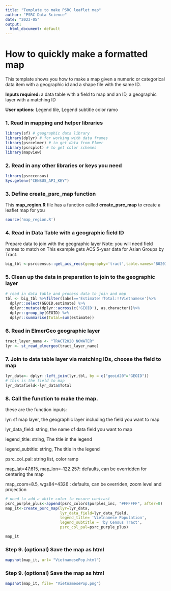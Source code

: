 ```yaml
---
title: "Template to make PSRC leaflet map"
author: "PSRC Data Science"
date: "2023-05"
output:
  html_document: default
---
```

# How to quickly make a formatted map
This template shows you how to make a map given a numeric or categorical data item with a geographic id and a shape file with the same ID.


**Inputs required: **
a data table with a field to map and an ID, 
a geographic layer with a matching ID

**User options:**
Legend tile, Legend subtitle
color ramo


### 1. Read in mapping and helper libraries

```r
library(sf) # geographic data library
library(dplyr) # for working with data frames
library(psrcelmer) # to get data from Elmer
library(psrcplot) # to get color schemes
library(mapview)
```


### 2. Read in any other libraries or keys you need

```r
library(psrccensus)
Sys.getenv("CENSUS_API_KEY")
```


### 3. Define create_psrc_map function


This **map_region.R** file has a function called **create_psrc_map** to create a leaflet map for you

```r
source('map_region.R')
```

### 4.  Read in Data Table with a geographic field ID
Prepare data to join with the geographic layer
Note: you will need field names to match on
This example gets ACS 5-year data for Asian Groups by Tract.
```r
big_tbl <-psrccensus::get_acs_recs(geography='tract',table.names='B02015',year=2021, acs.type='acs5')
```

### 5. Clean up the data in preparation to join to the geographic layer
```r
# read in data table and process data to join and map
tbl <- big_tbl %>%filter(label=='Estimate!!Total:!!Vietnamese')%>% 
  dplyr::select(GEOID,estimate) %>%
  dplyr::mutate(dplyr::across(c('GEOID'), as.character))%>%
  dplyr::group_by(GEOID) %>%
  dplyr::summarise(Total=sum(estimate))
```


### 6. Read in ElmerGeo geographic layer

```r
tract_layer_name <- "TRACT2020_NOWATER"
lyr <- st_read_elmergeo(tract_layer_name)
```

### 7. Join to data table layer via matching IDs, choose the field to map
```r
lyr_data<- dplyr::left_join(lyr,tbl, by = c("geoid20"="GEOID"))
# this is the field to map
lyr_datafield<-lyr_data$Total
```


### 8. Call the function to make the map.

these are the function inputs:

lyr: sf map layer, the geographic layer including the field you want to map

lyr_data_field: string, the name of data field you want to map

legend_title: string, The title in the legend

legend_subtitle: string, The title in the legend

psrc_col_pal: string list, color ramp

map_lat=47.615, map_lon=-122.257: defaults, can be overridden for centering the map

map_zoom=8.5, wgs84=4326 : defaults, can be overriden, zoom level and projection
```r
# need to add a white color to ensure contrast
psrc_purple_plus<-append(psrc_colors$purples_inc, "#FFFFFF", after=0)
map_it<-create_psrc_map(lyr=lyr_data, 
                        lyr_data_field=lyr_data_field,
                        legend_title= 'Vietnamese Population',
                        legend_subtitle = 'by Census Tract',
                        psrc_col_pal=psrc_purple_plus)

map_it
```

### Step 9. (optional) Save the map as html
```r
mapshot(map_it, url= "VietnamesePop.html")
```


### Step 9. (optional) Save the map as html
```r
mapshot(map_it, file= "VietnamesePop.png")

```

